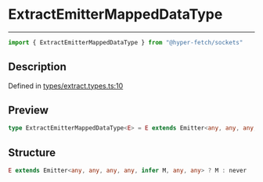 

# ExtractEmitterMappedDataType

<div class="api-docs__separator" data-reactroot="">

---

</div><div class="api-docs__import" data-reactroot="">

```ts
import { ExtractEmitterMappedDataType } from "@hyper-fetch/sockets"
```

</div><div class="api-docs__section">

## Description

</div><div class="api-docs__description"><span class="api-docs__do-not-parse">



</span></div><p class="api-docs__definition">

Defined in [types/extract.types.ts:10](https://github.com/BetterTyped/hyper-fetch/blob/cc329b91/packages/sockets/src/types/extract.types.ts#L10)

</p><div class="api-docs__section">

## Preview

</div><div class="api-docs__preview type single">

```ts
type ExtractEmitterMappedDataType<E> = E extends Emitter<any, any, any, any, infer  M, any, any> ? M : never;
```

</div><div class="api-docs__section">

## Structure

</div><div class="api-docs__returns">

```ts
E extends Emitter<any, any, any, any, infer M, any, any> ? M : never
```

</div>